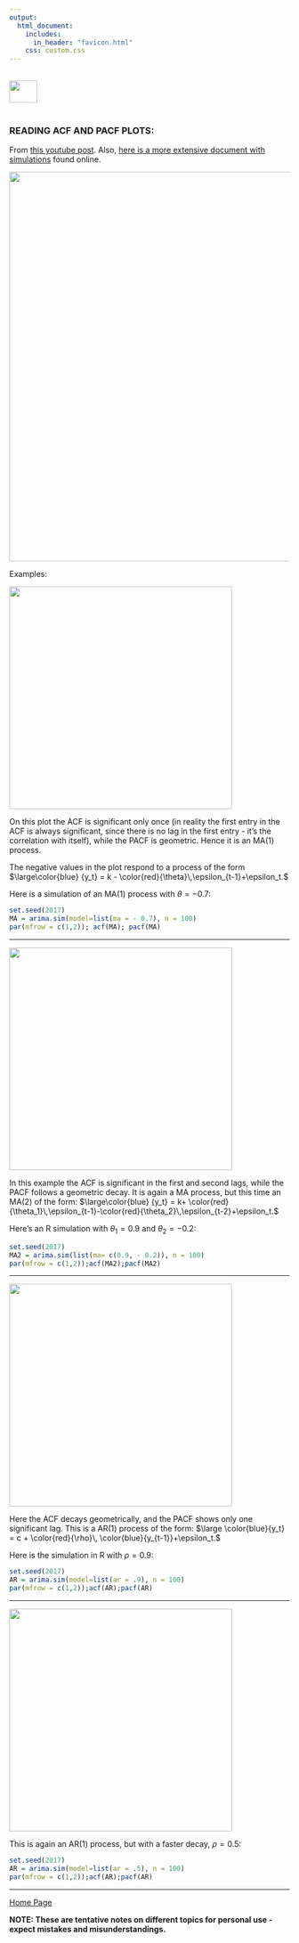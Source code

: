 ```yaml
---
output: 
  html_document:
    includes:
      in_header: "favicon.html" 
    css: custom.css
---
```


<br>
<a href="http://rinterested.github.io/statistics/index.html">
<img HEIGHT="40" WIDTH="50" src="https://cloud.githubusercontent.com/assets/9312897/10556783/a27a26fa-745c-11e5-9b1a-2d5bd737387a.PNG"></a>
<br><br>


### READING ACF AND PACF PLOTS:


From [this youtube post](https://www.youtube.com/watch?v=-vSzKfqcTDg). Also, [here is a more extensive document with simulations](https://drive.google.com/file/d/0Bwl-HpVJ_5PeSDdnX3lEWENidE0/view?usp=sharing) found online.

<img width="700" src="https://cloud.githubusercontent.com/assets/9312897/21590345/0dad63c8-d0c9-11e6-8dc9-9389405ff2aa.png">

Examples:

<img width="400" src="https://cloud.githubusercontent.com/assets/9312897/21584005/513cf3d8-d065-11e6-9170-3acf829dede8.png">

On this plot the ACF is significant only once (in reality the first entry in the ACF is always significant, since there is no lag in the first entry - it's the correlation with itself), while the PACF is geometric. Hence it is an MA(1) process. 

The negative values in the plot respond to a process of the form $\large\color{blue} {y_t} = k - \color{red}{\theta}\,\epsilon_{t-1}+\epsilon_t.$

Here is a simulation of an MA(1) process with $\theta = - 0.7:$

```r
set.seed(2017)
MA = arima.sim(model=list(ma = - 0.7), n = 100)
par(mfrow = c(1,2)); acf(MA); pacf(MA)
```



---

<img width="400" src="https://cloud.githubusercontent.com/assets/9312897/21584007/5be50e42-d065-11e6-9d42-12fa3fa752f1.png">

In this example the ACF is significant in the first and second lags, while the PACF follows a geometric decay. It is again a MA process, but this time an MA(2) of the form: $\large\color{blue} {y_t} = k+ \color{red}{\theta_1}\,\epsilon_{t-1}-\color{red}{\theta_2}\,\epsilon_{t-2}+\epsilon_t.$

Here's an R simulation with $\theta_1 = 0.9$ and $\theta_2= -0.2:$

```r
set.seed(2017)
MA2 = arima.sim(list(ma= c(0.9, - 0.2)), n = 100)
par(mfrow = c(1,2));acf(MA2);pacf(MA2)
```

---

<img width="400" src="https://cloud.githubusercontent.com/assets/9312897/21584010/670b6de8-d065-11e6-8ec5-879079227380.png">

Here the ACF decays geometrically, and the PACF shows only one significant lag. This is a AR(1) process of the form: $\large \color{blue}{y_t} = c + \color{red}{\rho}\, \color{blue}{y_{t-1}}+\epsilon_t.$

Here is the simulation in R with $\rho = 0.9:$


```r
set.seed(2017)
AR = arima.sim(model=list(ar = .9), n = 100)
par(mfrow = c(1,2));acf(AR);pacf(AR)
```

---

<img width="400" src="https://cloud.githubusercontent.com/assets/9312897/21584012/71cb685a-d065-11e6-81ed-c22c2ed6b9bb.png">

This is again an AR(1) process, but with a faster decay, $\rho=0.5:$

```r
set.seed(2017)
AR = arima.sim(model=list(ar = .5), n = 100)
par(mfrow = c(1,2));acf(AR);pacf(AR)
```

---
<a href="http://rinterested.github.io/statistics/index.html">Home Page</a>

**NOTE: These are tentative notes on different topics for personal use - expect mistakes and misunderstandings.**